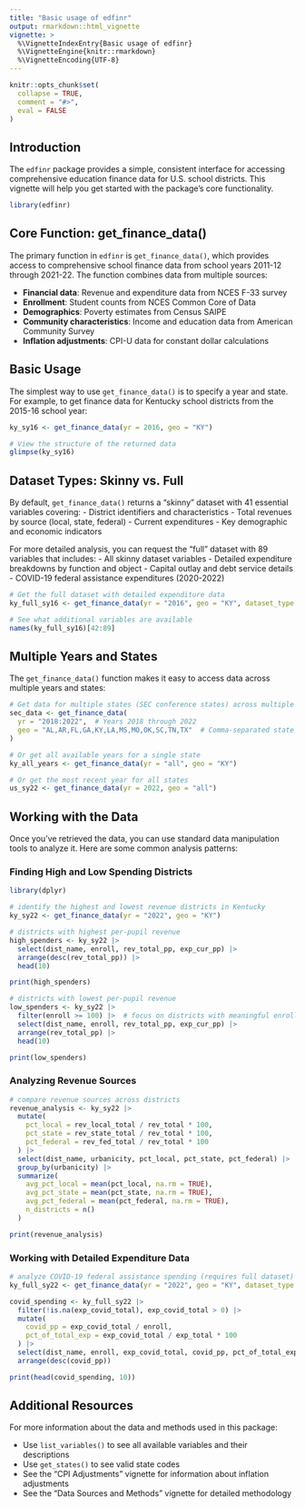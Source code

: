 ```yaml
---
title: "Basic usage of edfinr"
output: rmarkdown::html_vignette
vignette: >
  %\VignetteIndexEntry{Basic usage of edfinr}
  %\VignetteEngine{knitr::rmarkdown}
  %\VignetteEncoding{UTF-8}
---
```


```r
knitr::opts_chunk$set(
  collapse = TRUE,
  comment = "#>",
  eval = FALSE
)
```

## Introduction

The `edfinr` package provides a simple, consistent interface for accessing comprehensive education finance data for U.S. school districts. This vignette will help you get started with the package's core functionality.

```r
library(edfinr)
```

## Core Function: get_finance_data()

The primary function in `edfinr` is `get_finance_data()`, which provides access to comprehensive school finance data from school years 2011-12 through 2021-22. The function combines data from multiple sources:

- **Financial data**: Revenue and expenditure data from NCES F-33 survey
- **Enrollment**: Student counts from NCES Common Core of Data
- **Demographics**: Poverty estimates from Census SAIPE
- **Community characteristics**: Income and education data from American Community Survey
- **Inflation adjustments**: CPI-U data for constant dollar calculations

## Basic Usage

The simplest way to use `get_finance_data()` is to specify a year and state. For example, to get finance data for Kentucky school districts from the 2015-16 school year:
```r
ky_sy16 <- get_finance_data(yr = 2016, geo = "KY")

# View the structure of the returned data
glimpse(ky_sy16)
```

## Dataset Types: Skinny vs. Full

By default, `get_finance_data()` returns a "skinny" dataset with 41 essential variables covering:
- District identifiers and characteristics
- Total revenues by source (local, state, federal)
- Current expenditures
- Key demographic and economic indicators

For more detailed analysis, you can request the "full" dataset with 89 variables that includes:
- All skinny dataset variables
- Detailed expenditure breakdowns by function and object
- Capital outlay and debt service details
- COVID-19 federal assistance expenditures (2020-2022)

```r
# Get the full dataset with detailed expenditure data
ky_full_sy16 <- get_finance_data(yr = "2016", geo = "KY", dataset_type = "full")

# See what additional variables are available
names(ky_full_sy16)[42:89]
```

## Multiple Years and States

The `get_finance_data()` function makes it easy to access data across multiple years and states:

```r
# Get data for multiple states (SEC conference states) across multiple years
sec_data <- get_finance_data(
  yr = "2018:2022",  # Years 2018 through 2022
  geo = "AL,AR,FL,GA,KY,LA,MS,MO,OK,SC,TN,TX"  # Comma-separated state codes
)

# Or get all available years for a single state
ky_all_years <- get_finance_data(yr = "all", geo = "KY")

# Or get the most recent year for all states
us_sy22 <- get_finance_data(yr = 2022, geo = "all")
```


## Working with the Data

Once you've retrieved the data, you can use standard data manipulation tools to analyze it. Here are some common analysis patterns:

### Finding High and Low Spending Districts

```r
library(dplyr)

# identify the highest and lowest revenue districts in Kentucky
ky_sy22 <- get_finance_data(yr = "2022", geo = "KY")

# districts with highest per-pupil revenue
high_spenders <- ky_sy22 |>
  select(dist_name, enroll, rev_total_pp, exp_cur_pp) |>
  arrange(desc(rev_total_pp)) |>
  head(10)

print(high_spenders)

# districts with lowest per-pupil revenue
low_spenders <- ky_sy22 |>
  filter(enroll >= 100) |>  # focus on districts with meaningful enrollment
  select(dist_name, enroll, rev_total_pp, exp_cur_pp) |>
  arrange(rev_total_pp) |>
  head(10)

print(low_spenders)
```

### Analyzing Revenue Sources

```r
# compare revenue sources across districts
revenue_analysis <- ky_sy22 |>
  mutate(
    pct_local = rev_local_total / rev_total * 100,
    pct_state = rev_state_total / rev_total * 100,
    pct_federal = rev_fed_total / rev_total * 100
  ) |>
  select(dist_name, urbanicity, pct_local, pct_state, pct_federal) |>
  group_by(urbanicity) |>
  summarize(
    avg_pct_local = mean(pct_local, na.rm = TRUE),
    avg_pct_state = mean(pct_state, na.rm = TRUE),
    avg_pct_federal = mean(pct_federal, na.rm = TRUE),
    n_districts = n()
  )

print(revenue_analysis)
```

### Working with Detailed Expenditure Data

```r
# analyze COVID-19 federal assistance spending (requires full dataset)
ky_full_sy22 <- get_finance_data(yr = "2022", geo = "KY", dataset_type = "full")

covid_spending <- ky_full_sy22 |>
  filter(!is.na(exp_covid_total), exp_covid_total > 0) |>
  mutate(
    covid_pp = exp_covid_total / enroll,
    pct_of_total_exp = exp_covid_total / exp_total * 100
  ) |>
  select(dist_name, enroll, exp_covid_total, covid_pp, pct_of_total_exp) |>
  arrange(desc(covid_pp))

print(head(covid_spending, 10))
```

## Additional Resources

For more information about the data and methods used in this package:

- Use `list_variables()` to see all available variables and their descriptions
- Use `get_states()` to see valid state codes
- See the "CPI Adjustments" vignette for information about inflation adjustments
- See the "Data Sources and Methods" vignette for detailed methodology
